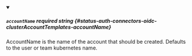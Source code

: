 
<details className="config-field" data-expandable="false" open>
<summary>

##### `accountName` <span className="config-field-required" data-required="false">required</span> <span className="config-field-type">string</span> <span className="config-field-default"></span> <span className="config-field-enum"></span> {#status-auth-connectors-oidc-clusterAccountTemplates-accountName}

AccountName is the name of the account that should
be created. Defaults to the user or team kubernetes name.

</summary>



</details>

